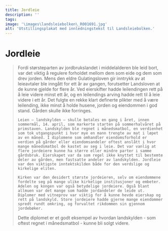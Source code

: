 ```yaml
---
title: Jordleie
description: ''
tags:
image: '\images\landsleiebolken\_R001691.jpg'
alt: 'Utstillingsplakat med innledningstekst til Landsleiebolken.'
---
```



# Jordleie

<Blockquote
    quote='«Bruks- og vedlikeholdsplikt gir rett til bygsel, og jordleie gir rett til avling og alt arbeid som er i avtalen deres.»'
    footer='Landsleiebolken, kapittel 1' />

<Spacer height={40}/>
<Container stil="initial side">
    Fordi størsteparten av jordbrukslandet i middelalderen ble leid bort, var det viktig å regulere forholdet mellom dem som eide og dem som drev jorden. Mens den eldre Gulatingsloven gir inntrykk av at leieavtaler ble inngått for ett år av gangen, forutsetter Landsloven at de kunne gjelde for flere år. 
    Ved eierskifter hadde leilendingen rett på å leie videre minst ett år, og en leilendings arving hadde rett til å leie videre i ett år. Det fulgte en rekke klart definerte plikter med å være leilending, ikke minst å holde husene, jorden og eiendommen i god stand. Gården skulle ikke forringes. 
    
    Leien – landskylden – skulle betales en gang i året, innen sommermål, 14. april, som markerte starten på sommerhalvåret på primstaven. Landskylden ble regnet i månedsmatbol, en verdienhet som tok utgangspunkt i hvor mye en mann trengte av mat i løpet av en måned. I diplomene som omhandler eiendomsforhold er verdien på gårder eller eiendomsandeler oftest anslått i hvor mange månedsmatbol de kastet av seg i leie. Det var vanlig at flere jordeiere kunne ha større eller mindre parter i samme gårdsbruk. Eierskapet var da som regel ikke knyttet til bestemte deler av gården, men fastsatte andeler av landskylden. Jordleie var den viktigste inntektskilden både for den verdslige og kirkelige eliten. 
    
    Kirken var den desidert største jordeieren, selv om eiendommene fordelte seg på mange ulike kirkelige institusjoner og embeter. Adelen og kongen var også betydelige jordeiere. Også blant allmuen var det mange som hadde jordandeler de leide ut. Diplomer med vitneprov var viktig for å kunne hevde eierskap og rett på landskyld. Store jordeiere hadde gjerne mange eiendommer spredt rundt omkring, og forvaltet rikdommen sin gjennom jordebøker.
</Container>

<Work id="ubb-diplom-0005">
Dette diplomet er et godt eksempel av hvordan landskylden - som oftest regnet i månedsmatbol - kunne bli solgt videre.
</Work>
<Spacer height={170}/>